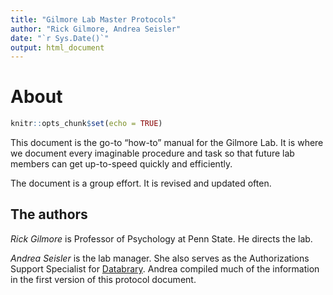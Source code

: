 ```yaml
---
title: "Gilmore Lab Master Protocols"
author: "Rick Gilmore, Andrea Seisler"
date: "`r Sys.Date()`"
output: html_document
---
```


# About

```r
knitr::opts_chunk$set(echo = TRUE)
```

This document is the go-to "how-to" manual for the Gilmore Lab.
It is where we document every imaginable procedure and task so that future lab members can get up-to-speed quickly and efficiently.

The document is a group effort.
It is revised and updated often.

## The authors

*Rick Gilmore* is Professor of Psychology at Penn State. He directs the lab.

*Andrea Seisler* is the lab manager. She also serves as the Authorizations Support Specialist for [Databrary](https://databrary.org). Andrea compiled much of the information in the first version of this protocol document.


